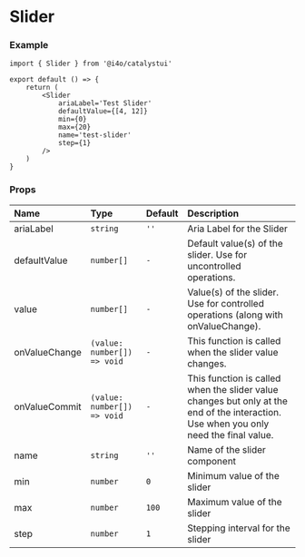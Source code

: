 
# Slider

<DemoCard>
	<Slider
		ariaLabel='Test Slider'
		defaultValue={[4, 12]}
		min={0}
		max={20}
		name='test-slider'
		step={1}
	/>
</DemoCard>

### Example

```tsx
import { Slider } from '@i4o/catalystui'

export default () => {
	return (
		<Slider
			ariaLabel='Test Slider'
			defaultValue={[4, 12]}
			min={0}
			max={20}
			name='test-slider'
			step={1}
		/>
	)
}
```

### Props

| Name          | Type                        | Default | Description                                                                                                                           |
| :------------ | :-------------------------- | :------ | :------------------------------------------------------------------------------------------------------------------------------------ |
| ariaLabel     | `string`                    | `''`    | Aria Label for the Slider                                                                                                             |
| defaultValue  | `number[]`                  | `-`     | Default value(s) of the slider. Use for uncontrolled operations.                                                                      |
| value         | `number[]`                  | `-`     | Value(s) of the slider. Use for controlled operations (along with onValueChange).                                                     |
| onValueChange | `(value: number[]) => void` | `-`     | This function is called when the slider value changes.                                                                                |
| onValueCommit | `(value: number[]) => void` | `-`     | This function is called when the slider value changes but only at the end of the interaction. Use when you only need the final value. |
| name          | `string`                    | `''`    | Name of the slider component                                                                                                          |
| min           | `number`                    | `0`     | Minimum value of the slider                                                                                                           |
| max           | `number`                    | `100`   | Maximum value of the slider                                                                                                           |
| step          | `number`                    | `1`     | Stepping interval for the slider                                                                                                      |

